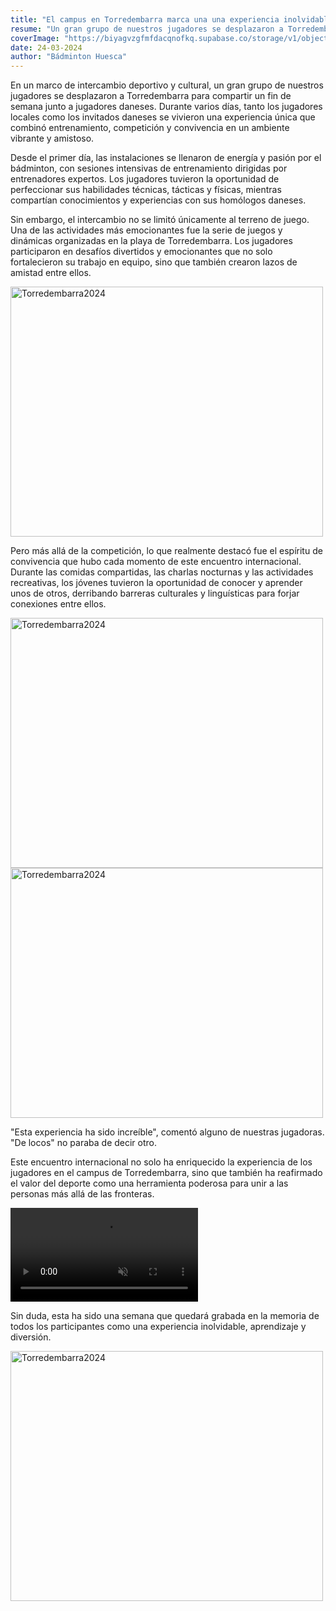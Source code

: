 ```yaml
---
title: "El campus en Torredembarra marca una una experiencia inolvidable"
resume: "Un gran grupo de nuestros jugadores se desplazaron a Torredembarra a pasar un finde de intercambio."
coverImage: "https://biyagvzgfmfdacqnofkq.supabase.co/storage/v1/object/public/2024-torredembarra/2024-torredembarra_comp.webp"
date: 24-03-2024
author: "Bádminton Huesca"
---
```


En un marco de intercambio deportivo y cultural, un gran grupo de nuestros jugadores se desplazaron a Torredembarra
para compartir un fin de semana junto a jugadores daneses. Durante varios días, tanto los jugadores locales como los invitados daneses
se vivieron una experiencia única que combinó entrenamiento, competición y convivencia en un ambiente vibrante y amistoso.

Desde el primer día, las instalaciones se llenaron de energía y pasión por el bádminton, con sesiones intensivas de entrenamiento dirigidas
por entrenadores expertos. Los jugadores tuvieron la oportunidad de perfeccionar sus habilidades técnicas, tácticas y físicas,
mientras compartían conocimientos y experiencias con sus homólogos daneses.

Sin embargo, el intercambio no se limitó únicamente al terreno de juego. Una de las actividades más emocionantes fue la serie de juegos
y dinámicas organizadas en la playa de Torredembarra. Los jugadores participaron en desafíos divertidos y emocionantes que no solo fortalecieron
su trabajo en equipo, sino que también crearon lazos de amistad entre ellos.

<div class="image">
  <img
    src="https://biyagvzgfmfdacqnofkq.supabase.co/storage/v1/object/public/2024-torredembarra/22ed716d-c24e-4309-bdc6-3c4c7b9a732c_comp.webp"
    alt="Torredembarra2024"
    height="400px"
    width="500px"
  ></img>
</div>

Pero más allá de la competición, lo que realmente destacó fue el espíritu de convivencia que hubo cada momento de este encuentro internacional.
Durante las comidas compartidas, las charlas nocturnas y las actividades recreativas, los jóvenes tuvieron la oportunidad de conocer y
aprender unos de otros, derribando barreras culturales y linguísticas para forjar conexiones entre ellos.

<div class="image">
  <img
    src="https://biyagvzgfmfdacqnofkq.supabase.co/storage/v1/object/public/2024-torredembarra/58f87076-0cb0-46d2-a607-bb6c5f3f1b78_comp.webp"
    alt="Torredembarra2024"
    height="400px"
    width="500px"
  ></img>
</div>

<div class="image">
  <img
    src="https://biyagvzgfmfdacqnofkq.supabase.co/storage/v1/object/public/2024-torredembarra/8b6efec3-2422-4f6d-95f1-9fd1e73b430e_comp.webp"
    alt="Torredembarra2024"
    height="400px"
    width="500px"
  ></img>
</div>

"Esta experiencia ha sido increíble", comentó alguno de nuestras jugadoras. "De locos" no paraba de decir otro.

Este encuentro internacional no solo ha enriquecido la experiencia de los jugadores en el campus de Torredembarra,
sino que también ha reafirmado el valor del deporte como una herramienta poderosa para unir a las personas más allá de las fronteras.

<div class="image">
  <video class="" autoplay loop muted playsinline>
    <source
      src="https://biyagvzgfmfdacqnofkq.supabase.co/storage/v1/object/public/2024-torredembarra/1c30c76a-533e-4bb5-9123-53936bfb5075.mp4?t=2024-03-25T08%3A29%3A47.399Z"
      type="video/mp4"
    />
  </video>
</div>

Sin duda, esta ha sido una semana que quedará grabada en la memoria de todos los participantes como una experiencia inolvidable, aprendizaje y diversión.

<div class="image">
  <img
    src="https://biyagvzgfmfdacqnofkq.supabase.co/storage/v1/object/public/2024-torredembarra/IMG_6495_comp.webp"
    alt="Torredembarra2024"
    height="400px"
    width="500px"
  ></img>
</div>
